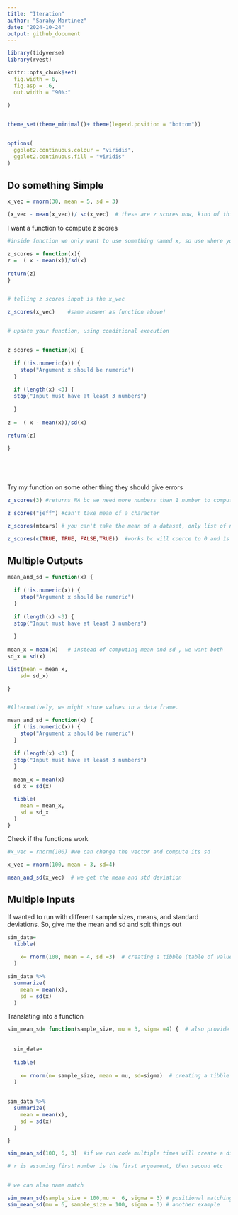 ```yaml
---
title: "Iteration"
author: "Sarahy Martinez"
date: "2024-10-24"
output: github_document
---
```


```r
library(tidyverse)
library(rvest)

knitr::opts_chunk$set(
  fig.width = 6,
  fig.asp = .6,
  out.width = "90%:"
  
)


theme_set(theme_minimal()+ theme(legend.position = "bottom"))


options(
  ggplot2.continuous.colour = "viridis",
  ggplot2.continuous.fill = "viridis"
)


```


## Do something Simple

```r

x_vec = rnorm(30, mean = 5, sd = 3)

(x_vec - mean(x_vec))/ sd(x_vec)  # these are z scores now, kind of thing we cant to do in a body of function


```


I want a function to compute z scores 

```r

#inside function we only want to use something named x, so use where you want to operate

z_scores = function(x){
z =  ( x - mean(x))/sd(x)
   
return(z)
}


# telling z scores input is the x_vec

z_scores(x_vec)    #same answer as function above! 


# update your function, using conditional execution 


z_scores = function(x) {
  
  if (!is.numeric(x)) {
    stop("Argument x should be numeric")
  } 
  
  if (length(x) <3) {
  stop("Input must have at least 3 numbers")
    
  }
  
z =  ( x - mean(x))/sd(x)

return(z)
  
}



 
```



Try my function on some other thing they should give errors

```r
z_scores(3) #returns NA bc we need more numbers than 1 number to compute sd, updated conditions above and needs 3 numbers

z_scores("jeff") #can't take mean of a character

z_scores(mtcars) # you can't take the mean of a dataset, only list of numbers

z_scores(c(TRUE, TRUE, FALSE,TRUE))  #works bc will coerce to 0 and 1s 

```



## Multiple Outputs 

```r


mean_and_sd = function(x) {
  
  if (!is.numeric(x)) {
    stop("Argument x should be numeric")
  } 
  
  if (length(x) <3) {
  stop("Input must have at least 3 numbers")
    
  }
  
mean_x = mean(x)   # instead of computing mean and sd , we want both
sd_x = sd(x)

list(mean = mean_x,
    sd= sd_x)

}


#Alternatively, we might store values in a data frame.

mean_and_sd = function(x) {
  if (!is.numeric(x)) {
    stop("Argument x should be numeric")
  } 
  
  if (length(x) <3) {
  stop("Input must have at least 3 numbers")
  }
  
  mean_x = mean(x)
  sd_x = sd(x)

  tibble(
    mean = mean_x, 
    sd = sd_x
  )
}

```


Check if the functions work 

```r

#x_vec = rnorm(100) #we can change the vector and compute its sd 

x_vec = rnorm(100, mean = 3, sd=4)

mean_and_sd(x_vec)  # we get the mean and std deviation 


```



## Multiple Inputs 

If wanted to run with different sample sizes, means, and standard deviations. So, give me the mean and sd and spit things out 

```r

sim_data=
  tibble(
    
    x= rnorm(100, mean = 4, sd =3)  # creating a tibble (table of values), with diff mean and SD
  )

sim_data %>% 
  summarize(
    mean = mean(x),
    sd = sd(x)
  )

```



Translating into a function

```r

sim_mean_sd= function(sample_size, mu = 3, sigma =4) {  # also provide default values, but we can overwrite it
  
  
  sim_data=
    
  tibble(
    
    x= rnorm(n= sample_size, mean = mu, sd=sigma)  # creating a tibble (table of values), with diff mean and SD
  )

  
sim_data %>% 
  summarize(
    mean = mean(x),
    sd = sd(x)
  )

}

sim_mean_sd(100, 6, 3)  #if we run code multiple times will create a diff mean, st etc. we can learn about process expecting how much the mean will shift from true. 

# r is assuming first number is the first arguement, then second etc 


# we can also name match 

sim_mean_sd(sample_size = 100,mu =  6, sigma = 3) # positional matching 
sim_mean_sd(mu = 6, sample_size = 100, sigma = 3) # another example 



```

























